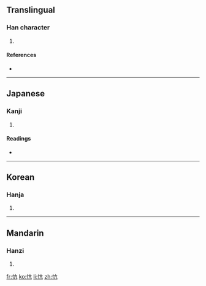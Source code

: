 ==Translingual==

===Han character===
{{Han char|rn=61|rad=心|as=04|sn=7|four=|canj=心卜竹弓 (PYHN)}}

# {{defn|Han|sort=心04}}

====References====
* {{Han ref|kx=0378.320|dkj=10403|dj=0707.030|hdz=42278.060|uh=5FFC|ud=24572}}

----

==Japanese==

===Kanji===
{{ja-kanji|grade=|rs=心04}}

# {{defn|Japanese}}

====Readings====
* {{ja-readings|on=[[こう]] (kō), [[ほう]] (hō), [[ひょう]] (hyō)|kun=[[なげく]] (nageku), [[あなどる]] (anadoru)}}

----

==Korean==

===Hanja===
{{ko-hanja|hangeul=강|eumhun=|rv=gang|mr=kang|y=kang}}

# {{defn|Korean}}

----

==Mandarin==

===Hanzi===
{{cmn-hanzi|pin=[[kāng]] ([[kang1]])|wg=k'ang<sup>1</sup>}}

# {{defn|Mandarin}}

[[fr:忼]]
[[ko:忼]]
[[li:忼]]
[[zh:忼]]